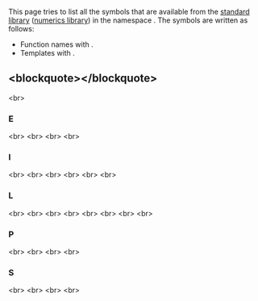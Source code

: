{{title|std::numbers Symbol Index}}
{{cpp/symbol index/navbar}}

This page tries to list all the symbols that are available from the [[cpp/standard library|standard library]] ([[cpp/numeric|numerics library]]) in the namespace {{c|std::numbers}}. The symbols are written as follows:
* Function names with {{tt|()}}.
* Templates with {{tt|&lt;&gt;}}.

==&lt;blockquote&gt;{{tt|[[#E|E]]  [[#I|I]]  [[#L|L]]  [[#P|P]]  [[#S|S]]}}&lt;/blockquote&gt;==
&lt;br&gt;

===E===
{{ltt|cpp/numeric/constants|e}} {{mark since c++20}}&lt;br&gt;
{{ltp|cpp/numeric/constants|e_v}} {{mark since c++20}}&lt;br&gt;
{{ltt|cpp/numeric/constants|egamma}} {{mark since c++20}}&lt;br&gt;
{{ltp|cpp/numeric/constants|egamma_v}} {{mark since c++20}}&lt;br&gt;

===I===
{{ltt|cpp/numeric/constants|inv_pi}} {{mark since c++20}}&lt;br&gt;
{{ltp|cpp/numeric/constants|inv_pi_v}} {{mark since c++20}}&lt;br&gt;
{{ltt|cpp/numeric/constants|inv_sqrt3}} {{mark since c++20}}&lt;br&gt;
{{ltp|cpp/numeric/constants|inv_sqrt3_v}} {{mark since c++20}}&lt;br&gt;
{{ltt|cpp/numeric/constants|inv_sqrtpi}} {{mark since c++20}}&lt;br&gt;
{{ltp|cpp/numeric/constants|inv_sqrtpi_v}} {{mark since c++20}}&lt;br&gt;

===L===
{{ltt|cpp/numeric/constants|ln10}} {{mark since c++20}}&lt;br&gt;
{{ltp|cpp/numeric/constants|ln10_v}} {{mark since c++20}}&lt;br&gt;
{{ltt|cpp/numeric/constants|ln2}} {{mark since c++20}}&lt;br&gt;
{{ltp|cpp/numeric/constants|ln2_v}} {{mark since c++20}}&lt;br&gt;
{{ltt|cpp/numeric/constants|log10e}} {{mark since c++20}}&lt;br&gt;
{{ltp|cpp/numeric/constants|log10e_v}} {{mark since c++20}}&lt;br&gt;
{{ltt|cpp/numeric/constants|log2e}} {{mark since c++20}}&lt;br&gt;
{{ltp|cpp/numeric/constants|log2e_v}} {{mark since c++20}}&lt;br&gt;

===P===
{{ltt|cpp/numeric/constants|phi}} {{mark since c++20}}&lt;br&gt;
{{ltp|cpp/numeric/constants|phi_v}} {{mark since c++20}}&lt;br&gt;
{{ltt|cpp/numeric/constants|pi}} {{mark since c++20}}&lt;br&gt;
{{ltp|cpp/numeric/constants|pi_v}} {{mark since c++20}}&lt;br&gt;

===S===
{{ltt|cpp/numeric/constants|sqrt2}} {{mark since c++20}}&lt;br&gt;
{{ltp|cpp/numeric/constants|sqrt2_v}} {{mark since c++20}}&lt;br&gt;
{{ltt|cpp/numeric/constants|sqrt3}} {{mark since c++20}}&lt;br&gt;
{{ltp|cpp/numeric/constants|sqrt3_v}} {{mark since c++20}}&lt;br&gt;

{{langlinks|de|es|ja|ru|zh}}